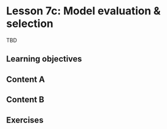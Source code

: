 # Lesson 7c: Model evaluation & selection

TBD


## Learning objectives


## Content A


## Content B


## Exercises
